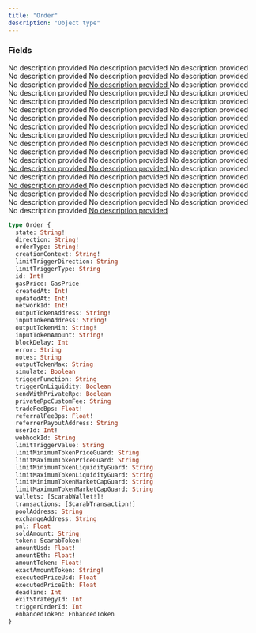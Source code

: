 ```yaml
---
title: "Order"
description: "Object type"
---
```


### Fields

<ResponseField name="state" type="String!" required>
  No description provided
</ResponseField>

<ResponseField name="direction" type="String!" required>
  No description provided
</ResponseField>

<ResponseField name="orderType" type="String!" required>
  No description provided
</ResponseField>

<ResponseField name="creationContext" type="String!" required>
  No description provided
</ResponseField>

<ResponseField name="limitTriggerDirection" type="String">
  No description provided
</ResponseField>

<ResponseField name="limitTriggerType" type="String">
  No description provided
</ResponseField>

<ResponseField name="id" type="Int!" required>
  No description provided
</ResponseField>

<a href="/api-reference/types/gasprice">
  <ResponseField name="gasPrice" type="GasPrice">
    No description provided
  </ResponseField>
</a>

<ResponseField name="createdAt" type="Int!" required>
  No description provided
</ResponseField>

<ResponseField name="updatedAt" type="Int!" required>
  No description provided
</ResponseField>

<ResponseField name="networkId" type="Int!" required>
  No description provided
</ResponseField>

<ResponseField name="outputTokenAddress" type="String!" required>
  No description provided
</ResponseField>

<ResponseField name="inputTokenAddress" type="String!" required>
  No description provided
</ResponseField>

<ResponseField name="outputTokenMin" type="String!" required>
  No description provided
</ResponseField>

<ResponseField name="inputTokenAmount" type="String!" required>
  No description provided
</ResponseField>

<ResponseField name="blockDelay" type="Int">
  No description provided
</ResponseField>

<ResponseField name="error" type="String">
  No description provided
</ResponseField>

<ResponseField name="notes" type="String">
  No description provided
</ResponseField>

<ResponseField name="outputTokenMax" type="String">
  No description provided
</ResponseField>

<ResponseField name="simulate" type="Boolean">
  No description provided
</ResponseField>

<ResponseField name="triggerFunction" type="String">
  No description provided
</ResponseField>

<ResponseField name="triggerOnLiquidity" type="Boolean">
  No description provided
</ResponseField>

<ResponseField name="sendWithPrivateRpc" type="Boolean">
  No description provided
</ResponseField>

<ResponseField name="privateRpcCustomFee" type="String">
  No description provided
</ResponseField>

<ResponseField name="tradeFeeBps" type="Float!" required>
  No description provided
</ResponseField>

<ResponseField name="referralFeeBps" type="Float!" required>
  No description provided
</ResponseField>

<ResponseField name="referrerPayoutAddress" type="String">
  No description provided
</ResponseField>

<ResponseField name="userId" type="Int!" required>
  No description provided
</ResponseField>

<ResponseField name="webhookId" type="String">
  No description provided
</ResponseField>

<ResponseField name="limitTriggerValue" type="String">
  No description provided
</ResponseField>

<ResponseField name="limitMinimumTokenPriceGuard" type="String">
  No description provided
</ResponseField>

<ResponseField name="limitMaximumTokenPriceGuard" type="String">
  No description provided
</ResponseField>

<ResponseField name="limitMinimumTokenLiquidityGuard" type="String">
  No description provided
</ResponseField>

<ResponseField name="limitMaximumTokenLiquidityGuard" type="String">
  No description provided
</ResponseField>

<ResponseField name="limitMinimumTokenMarketCapGuard" type="String">
  No description provided
</ResponseField>

<ResponseField name="limitMaximumTokenMarketCapGuard" type="String">
  No description provided
</ResponseField>

<a href="/api-reference/types/scarabwallet">
  <ResponseField name="wallets" type="[ScarabWallet!]!" required>
    No description provided
  </ResponseField>
</a>

<a href="/api-reference/types/scarabtransaction">
  <ResponseField name="transactions" type="[ScarabTransaction!]">
    No description provided
  </ResponseField>
</a>

<ResponseField name="poolAddress" type="String">
  No description provided
</ResponseField>

<ResponseField name="exchangeAddress" type="String">
  No description provided
</ResponseField>

<ResponseField name="pnl" type="Float">
  No description provided
</ResponseField>

<ResponseField name="soldAmount" type="String">
  No description provided
</ResponseField>

<a href="/api-reference/types/scarabtoken">
  <ResponseField name="token" type="ScarabToken!" required>
    No description provided
  </ResponseField>
</a>

<ResponseField name="amountUsd" type="Float!" required>
  No description provided
</ResponseField>

<ResponseField name="amountEth" type="Float!" required>
  No description provided
</ResponseField>

<ResponseField name="amountToken" type="Float!" required>
  No description provided
</ResponseField>

<ResponseField name="exactAmountToken" type="String!" required>
  No description provided
</ResponseField>

<ResponseField name="executedPriceUsd" type="Float">
  No description provided
</ResponseField>

<ResponseField name="executedPriceEth" type="Float">
  No description provided
</ResponseField>

<ResponseField name="deadline" type="Int">
  No description provided
</ResponseField>

<ResponseField name="exitStrategyId" type="Int">
  No description provided
</ResponseField>

<ResponseField name="triggerOrderId" type="Int">
  No description provided
</ResponseField>

<a href="/api-reference/types/enhancedtoken">
  <ResponseField name="enhancedToken" type="EnhancedToken">
    No description provided
  </ResponseField>
</a>


```graphql Order
type Order {
  state: String!
  direction: String!
  orderType: String!
  creationContext: String!
  limitTriggerDirection: String
  limitTriggerType: String
  id: Int!
  gasPrice: GasPrice
  createdAt: Int!
  updatedAt: Int!
  networkId: Int!
  outputTokenAddress: String!
  inputTokenAddress: String!
  outputTokenMin: String!
  inputTokenAmount: String!
  blockDelay: Int
  error: String
  notes: String
  outputTokenMax: String
  simulate: Boolean
  triggerFunction: String
  triggerOnLiquidity: Boolean
  sendWithPrivateRpc: Boolean
  privateRpcCustomFee: String
  tradeFeeBps: Float!
  referralFeeBps: Float!
  referrerPayoutAddress: String
  userId: Int!
  webhookId: String
  limitTriggerValue: String
  limitMinimumTokenPriceGuard: String
  limitMaximumTokenPriceGuard: String
  limitMinimumTokenLiquidityGuard: String
  limitMaximumTokenLiquidityGuard: String
  limitMinimumTokenMarketCapGuard: String
  limitMaximumTokenMarketCapGuard: String
  wallets: [ScarabWallet!]!
  transactions: [ScarabTransaction!]
  poolAddress: String
  exchangeAddress: String
  pnl: Float
  soldAmount: String
  token: ScarabToken!
  amountUsd: Float!
  amountEth: Float!
  amountToken: Float!
  exactAmountToken: String!
  executedPriceUsd: Float
  executedPriceEth: Float
  deadline: Int
  exitStrategyId: Int
  triggerOrderId: Int
  enhancedToken: EnhancedToken
}
```
